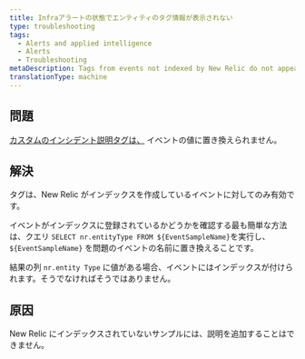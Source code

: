 ```yaml
---
title: Infraアラートの状態でエンティティのタグ情報が表示されない
type: troubleshooting
tags:
  - Alerts and applied intelligence
  - Alerts
  - Troubleshooting
metaDescription: Tags from events not indexed by New Relic do not appear.
translationType: machine
---
```


## 問題

[カスタムのインシデント説明タグは、](/docs/alerts-applied-intelligence/new-relic-alerts/alert-conditions/alert-custom-incident-descriptions#example) イベントの値に置き換えられません。

## 解決

タグは、New Relic がインデックスを作成しているイベントに対してのみ有効です。

イベントがインデックスに登録されているかどうかを確認する最も簡単な方法は、クエリ `SELECT nr.entityType FROM ${EventSampleName}`を実行し、 `${EventSampleName}` を問題のイベントの名前に置き換えることです。

結果の列 `nr.entity Type` に値がある場合、イベントにはインデックスが付けられます。そうでなければそうではありません。

## 原因

New Relic にインデックスされていないサンプルには、説明を追加することはできません。